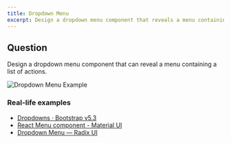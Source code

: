 ```yaml
---
title: Dropdown Menu
excerpt: Design a dropdown menu component that reveals a menu containing a list of actions
---
```


## Question

Design a dropdown menu component that can reveal a menu containing a list of actions.

![Dropdown Menu Example](/img/questions/dropdown-menu/dropdown-menu-example.png)

### Real-life examples

- [Dropdowns · Bootstrap v5.3](https://getbootstrap.com/docs/5.3/components/dropdowns)
- [React Menu component - Material UI](https://mui.com/material-ui/react-menu/)
- [Dropdown Menu — Radix UI](https://www.radix-ui.com/docs/primitives/components/dropdown-menu)
